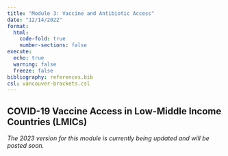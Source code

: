 ```yaml
---
title: "Module 3: Vaccine and Antibiotic Access"
date: "12/14/2022"
format: 
  html:
    code-fold: true
    number-sections: false
execute:
  echo: true
  warning: false
  freeze: false
bibliography: references.bib
csl: vancouver-brackets.csl
---
```


## COVID-19 Vaccine Access in Low-Middle Income Countries (LMICs) {.unnumbered}

*The 2023 version for this module is currently being updated and will be posted soon.*
